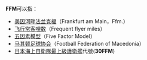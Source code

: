 '''FFM'''可以指：

*[[美因河畔法兰克福|美因河畔法兰克福]]（Frankfurt am Main，Ffm.）
*[[飞行常客奖励计划|飞行常客哩数]]（Frequent flyer miles）
*[[五大性格特质|五因素模型]]（Five Factor Model）
*[[马其顿足球协会|马其顿足球协会]]（Football Federation of Macedonia）
*[[日本|日本]][[海上自衛隊|海上自衛隊]][[最上級護衛艦|最上級護衛艦]]代號('''30FFM''')

{{disambig|Cat=三字拉丁字母缩写消歧义}}